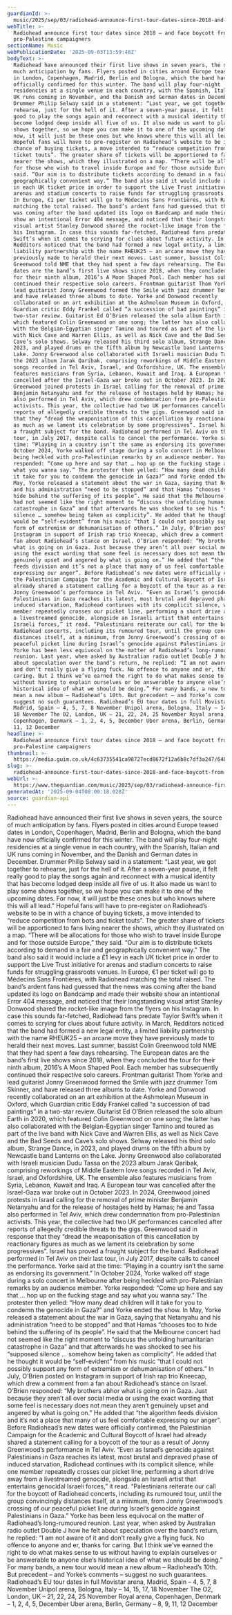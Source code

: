 ```yaml
---
guardianId: >-
  music/2025/sep/03/radiohead-announce-first-tour-dates-since-2018-and-face-boycott-from-pro-palestine-campaigners
webTitle: >-
  Radiohead announce first tour dates since 2018 – and face boycott from
  pro-Palestine campaigners
sectionName: Music
webPublicationDate: '2025-09-03T13:59:48Z'
bodyText: >-
  Radiohead have announced their first live shows in seven years, the source of
  much anticipation by fans. Flyers posted in cities around Europe teased dates
  in London, Copenhagen, Madrid, Berlin and Bologna, which the band have now
  officially confirmed for this winter. The band will play four-night
  residencies at a single venue in each country, with the Spanish, Italian and
  UK runs coming in November, and the Danish and German dates in December.
  Drummer Philip Selway said in a statement: “Last year, we got together to
  rehearse, just for the hell of it. After a seven-year pause, it felt really
  good to play the songs again and reconnect with a musical identity that has
  become lodged deep inside all five of us. It also made us want to play some
  shows together, so we hope you can make it to one of the upcoming dates. For
  now, it will just be these ones but who knows where this will all lead.”
  Hopeful fans will have to pre-register on Radiohead’s website to be in with a
  chance of buying tickets, a move intended to “reduce competition from bots and
  ticket touts”. The greater share of tickets will be apportioned to fans living
  nearer the shows, which they illustrated on a map. “There will be allocations
  for those who wish to travel inside Europe and for those outside Europe,” they
  said. “Our aim is to distribute tickets according to demand in a fair and
  geographically convenient way.” The band also said it would include a £1 levy
  in each UK ticket price in order to support the Live Trust initiative for
  arenas and stadium concerts to raise funds for struggling grassroots venues.
  In Europe, €1 per ticket will go to Médecins Sans Frontières, with Radiohead
  matching the total raised. The band’s ardent fans had guessed that the news
  was coming after the band updated its logo on Bandcamp and made their website
  show an intentional Error 404 message, and noticed that their longstanding
  visual artist Stanley Donwood shared the rocket-like image from the flyers on
  his Instagram. In case this sounds far-fetched, Radiohead fans predate Taylor
  Swift’s when it comes to scrying for clues about future activity. In March,
  Redditors noticed that the band had formed a new legal entity, a limited
  liability partnership with the name RHEUK25 – an arcane move they have
  previously made to herald their next moves. Last summer, bassist Colin
  Greenwood told NME that they had spent a few days rehearsing. The European
  dates are the band’s first live shows since 2018, when they concluded the tour
  for their ninth album, 2016’s A Moon Shaped Pool. Each member has subsequently
  continued their respective solo careers. Frontman guitarist Thom Yorke and
  lead guitarist Jonny Greenwood formed the Smile with jazz drummer Tom Skinner,
  and have released three albums to date. Yorke and Donwood recently
  collaborated on an art exhibition at the Ashmolean Museum in Oxford, which
  Guardian critic Eddy Frankel called “a succession of bad paintings” in a
  two-star review. Guitarist Ed O’Brien released the solo album Earth in 2020,
  which featured Colin Greenwood on one song; the latter has also collaborated
  with the Belgian-Egyptian singer Tamino and toured as part of the live band
  with Nick Cave and Warren Ellis, as well as Nick Cave and the Bad Seeds and
  Cave’s solo shows. Selway released his third solo album, Strange Dance, in
  2023, and played drums on the fifth album by Newcastle band Lanterns on the
  Lake. Jonny Greenwood also collaborated with Israeli musician Dudu Tassa on
  the 2023 album Jarak Qaribak, comprising reworkings of Middle Eastern love
  songs recorded in Tel Aviv, Israel, and Oxfordshire, UK. The ensemble also
  features musicians from Syria, Lebanon, Kuwait and Iraq. A European tour was
  cancelled after the Israel-Gaza war broke out in October 2023. In 2024,
  Greenwood joined protests in Israel calling for the removal of prime minister
  Benjamin Netanyahu and for the release of hostages held by Hamas; he and Tassa
  also performed in Tel Aviv, which drew condemnation from pro-Palestinian
  activists. This year, the collective had two UK performances cancelled after
  reports of allegedly credible threats to the gigs. Greenwood said in response
  that they “dread the weaponisation of this cancellation by reactionary figures
  as much as we lament its celebration by some progressives”. Israel has proved
  a fraught subject for the band. Radiohead performed in Tel Aviv on their last
  tour, in July 2017, despite calls to cancel the performance. Yorke said at the
  time: “Playing in a country isn’t the same as endorsing its government.” In
  October 2024, Yorke walked off stage during a solo concert in Melbourne after
  being heckled with pro-Palestinian remarks by an audience member. Yorke
  responded: “Come up here and say that … hop up on the fucking stage and say
  what you wanna say.” The protester then yelled: “How many dead children will
  it take for you to condemn the genocide in Gaza?” and Yorke ended the show. In
  May, Yorke released a statement about the war in Gaza, saying that Netanyahu
  and his administration “need to be stopped” and that Hamas “chooses too to
  hide behind the suffering of its people”. He said that the Melbourne concert
  had not seemed like the right moment to “discuss the unfolding humanitarian
  catastrophe in Gaza” and that afterwards he was shocked to see his “supposed
  silence … somehow being taken as complicity”. He added that he thought it
  would be “self-evident” from his music “that I could not possibly support any
  form of extremism or dehumanisation of others.” In July, O’Brien posted on
  Instagram in support of Irish rap trio Kneecap, which drew a comment from a
  fan about Radiohead’s stance on Israel. O’Brien responded: “My brothers abhor
  what is going on in Gaza. Just because they aren’t all over social media or
  using the exact wording that some feel is necessary does not mean they aren’t
  genuinely upset and angered by what is going on.” He added that “the algorithm
  feeds division and it’s not a place that many of us feel comfortable
  expressing our anger”. Before Radiohead’s new dates were officially confirmed,
  the Palestinian Campaign for the Academic and Cultural Boycott of Israel had
  already shared a statement calling for a boycott of the tour as a result of
  Jonny Greenwood’s performance in Tel Aviv. “Even as Israel’s genocide against
  Palestinians in Gaza reaches its latest, most brutal and depraved phase of
  induced starvation, Radiohead continues with its complicit silence, while one
  member repeatedly crosses our picket line, performing a short drive away from
  a livestreamed genocide, alongside an Israeli artist that entertains genocidal
  Israeli forces,” it read. “Palestinians reiterate our call for the boycott of
  Radiohead concerts, including its rumoured tour, until the group convincingly
  distances itself, at a minimum, from Jonny Greenwood’s crossing of our
  peaceful picket line during Israel’s genocide against Palestinians in Gaza.”
  Yorke has been less equivocal on the matter of Radiohead’s long-rumoured
  reunion. Last year, when asked by Australian radio outlet Double J how he felt
  about speculation over the band’s return, he replied: “I am not aware of it
  and don’t really give a flying fuck. No offence to anyone and er, thanks for
  caring. But I think we’ve earned the right to do what makes sense to us
  without having to explain ourselves or be answerable to anyone else’s
  historical idea of what we should be doing.” For many bands, a new tour would
  mean a new album – Radiohead’s 10th. But precedent – and Yorke’s comments –
  suggest no such guarantees. Radiohead’s EU tour dates in full Movistar arena,
  Madrid, Spain – 4, 5, 7, 8 November Unipol arena, Bologna, Italy – 14, 15, 17,
  18 November The O2, London, UK – 21, 22, 24, 25 November Royal arena,
  Copenhagen, Denmark – 1, 2, 4, 5, December Uber arena, Berlin, Germany – 8, 9,
  11, 12 December
headline: >-
  Radiohead announce first tour dates since 2018 – and face boycott from
  pro-Palestine campaigners
thumbnail: >-
  https://media.guim.co.uk/4c63735541ca98727ecd8672f12a6b8c7df3a247/648_207_3670_2937/500.jpg
slug: >-
  radiohead-announce-first-tour-dates-since-2018-and-face-boycott-from-pro-palestine-campaigners
webUrl: >-
  https://www.theguardian.com/music/2025/sep/03/radiohead-announce-first-tour-dates-since-2018-and-face-boycott-from-pro-palestine-campaigners
generatedAt: '2025-09-04T08:00:18.028Z'
source: guardian-api
---
```

Radiohead have announced their first live shows in seven years, the source of much anticipation by fans. Flyers posted in cities around Europe teased dates in London, Copenhagen, Madrid, Berlin and Bologna, which the band have now officially confirmed for this winter. The band will play four-night residencies at a single venue in each country, with the Spanish, Italian and UK runs coming in November, and the Danish and German dates in December. Drummer Philip Selway said in a statement: “Last year, we got together to rehearse, just for the hell of it. After a seven-year pause, it felt really good to play the songs again and reconnect with a musical identity that has become lodged deep inside all five of us. It also made us want to play some shows together, so we hope you can make it to one of the upcoming dates. For now, it will just be these ones but who knows where this will all lead.” Hopeful fans will have to pre-register on Radiohead’s website to be in with a chance of buying tickets, a move intended to “reduce competition from bots and ticket touts”. The greater share of tickets will be apportioned to fans living nearer the shows, which they illustrated on a map. “There will be allocations for those who wish to travel inside Europe and for those outside Europe,” they said. “Our aim is to distribute tickets according to demand in a fair and geographically convenient way.” The band also said it would include a £1 levy in each UK ticket price in order to support the Live Trust initiative for arenas and stadium concerts to raise funds for struggling grassroots venues. In Europe, €1 per ticket will go to Médecins Sans Frontières, with Radiohead matching the total raised. The band’s ardent fans had guessed that the news was coming after the band updated its logo on Bandcamp and made their website show an intentional Error 404 message, and noticed that their longstanding visual artist Stanley Donwood shared the rocket-like image from the flyers on his Instagram. In case this sounds far-fetched, Radiohead fans predate Taylor Swift’s when it comes to scrying for clues about future activity. In March, Redditors noticed that the band had formed a new legal entity, a limited liability partnership with the name RHEUK25 – an arcane move they have previously made to herald their next moves. Last summer, bassist Colin Greenwood told NME that they had spent a few days rehearsing. The European dates are the band’s first live shows since 2018, when they concluded the tour for their ninth album, 2016’s A Moon Shaped Pool. Each member has subsequently continued their respective solo careers. Frontman guitarist Thom Yorke and lead guitarist Jonny Greenwood formed the Smile with jazz drummer Tom Skinner, and have released three albums to date. Yorke and Donwood recently collaborated on an art exhibition at the Ashmolean Museum in Oxford, which Guardian critic Eddy Frankel called “a succession of bad paintings” in a two-star review. Guitarist Ed O’Brien released the solo album Earth in 2020, which featured Colin Greenwood on one song; the latter has also collaborated with the Belgian-Egyptian singer Tamino and toured as part of the live band with Nick Cave and Warren Ellis, as well as Nick Cave and the Bad Seeds and Cave’s solo shows. Selway released his third solo album, Strange Dance, in 2023, and played drums on the fifth album by Newcastle band Lanterns on the Lake. Jonny Greenwood also collaborated with Israeli musician Dudu Tassa on the 2023 album Jarak Qaribak, comprising reworkings of Middle Eastern love songs recorded in Tel Aviv, Israel, and Oxfordshire, UK. The ensemble also features musicians from Syria, Lebanon, Kuwait and Iraq. A European tour was cancelled after the Israel-Gaza war broke out in October 2023. In 2024, Greenwood joined protests in Israel calling for the removal of prime minister Benjamin Netanyahu and for the release of hostages held by Hamas; he and Tassa also performed in Tel Aviv, which drew condemnation from pro-Palestinian activists. This year, the collective had two UK performances cancelled after reports of allegedly credible threats to the gigs. Greenwood said in response that they “dread the weaponisation of this cancellation by reactionary figures as much as we lament its celebration by some progressives”. Israel has proved a fraught subject for the band. Radiohead performed in Tel Aviv on their last tour, in July 2017, despite calls to cancel the performance. Yorke said at the time: “Playing in a country isn’t the same as endorsing its government.” In October 2024, Yorke walked off stage during a solo concert in Melbourne after being heckled with pro-Palestinian remarks by an audience member. Yorke responded: “Come up here and say that … hop up on the fucking stage and say what you wanna say.” The protester then yelled: “How many dead children will it take for you to condemn the genocide in Gaza?” and Yorke ended the show. In May, Yorke released a statement about the war in Gaza, saying that Netanyahu and his administration “need to be stopped” and that Hamas “chooses too to hide behind the suffering of its people”. He said that the Melbourne concert had not seemed like the right moment to “discuss the unfolding humanitarian catastrophe in Gaza” and that afterwards he was shocked to see his “supposed silence … somehow being taken as complicity”. He added that he thought it would be “self-evident” from his music “that I could not possibly support any form of extremism or dehumanisation of others.” In July, O’Brien posted on Instagram in support of Irish rap trio Kneecap, which drew a comment from a fan about Radiohead’s stance on Israel. O’Brien responded: “My brothers abhor what is going on in Gaza. Just because they aren’t all over social media or using the exact wording that some feel is necessary does not mean they aren’t genuinely upset and angered by what is going on.” He added that “the algorithm feeds division and it’s not a place that many of us feel comfortable expressing our anger”. Before Radiohead’s new dates were officially confirmed, the Palestinian Campaign for the Academic and Cultural Boycott of Israel had already shared a statement calling for a boycott of the tour as a result of Jonny Greenwood’s performance in Tel Aviv. “Even as Israel’s genocide against Palestinians in Gaza reaches its latest, most brutal and depraved phase of induced starvation, Radiohead continues with its complicit silence, while one member repeatedly crosses our picket line, performing a short drive away from a livestreamed genocide, alongside an Israeli artist that entertains genocidal Israeli forces,” it read. “Palestinians reiterate our call for the boycott of Radiohead concerts, including its rumoured tour, until the group convincingly distances itself, at a minimum, from Jonny Greenwood’s crossing of our peaceful picket line during Israel’s genocide against Palestinians in Gaza.” Yorke has been less equivocal on the matter of Radiohead’s long-rumoured reunion. Last year, when asked by Australian radio outlet Double J how he felt about speculation over the band’s return, he replied: “I am not aware of it and don’t really give a flying fuck. No offence to anyone and er, thanks for caring. But I think we’ve earned the right to do what makes sense to us without having to explain ourselves or be answerable to anyone else’s historical idea of what we should be doing.” For many bands, a new tour would mean a new album – Radiohead’s 10th. But precedent – and Yorke’s comments – suggest no such guarantees. Radiohead’s EU tour dates in full Movistar arena, Madrid, Spain – 4, 5, 7, 8 November Unipol arena, Bologna, Italy – 14, 15, 17, 18 November The O2, London, UK – 21, 22, 24, 25 November Royal arena, Copenhagen, Denmark – 1, 2, 4, 5, December Uber arena, Berlin, Germany – 8, 9, 11, 12 December
